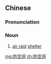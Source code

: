 ==Chinese==
{{zh-forms|type=21}}

===Pronunciation===
{{zh-pron
|m=fángkōngdòng
|c=fong4 hung1 dung6
|cat=n
}}

===Noun===
{{zh-noun}}

# [[air raid]] [[shelter]]

[[mg:防空洞]]
[[zh:防空洞]]